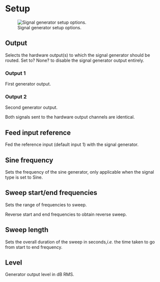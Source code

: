# Setup
![Signal generator setup options.](https://media.githubusercontent.com/media/FLUX-SE/doc_images/main/Analyzer/SignalGenerator/Setup.png)

## Output
Selects the hardware output(s) to which the signal generator should be routed.
Set to? None? to disable the signal generator output entirely.

### Output 1
First generator output.

### Output 2
Second generator output.

:::{.callout-note}
Both signals sent to the hardware output channels are identical.
:::

## Feed input reference
Fed the reference input (default input 1) with the signal generator. 

## Sine frequency
Sets the frequency of the sine generator, only applicable when the signal type is set to Sine.

## Sweep start/end frequencies

Sets the range of frequencies to sweep.

:::{.callout-note}
Reverse start and end frequencies to obtain reverse sweep.
:::

## Sweep length
Sets the overall duration of the sweep in seconds,<i>i.e.</i> the time taken to go from start to end frequency.

## Level
Generator output level in dB RMS.


<!-- LIVEVERSIONS-->
<!-- TODO: Update image - add Feed input reference -->

